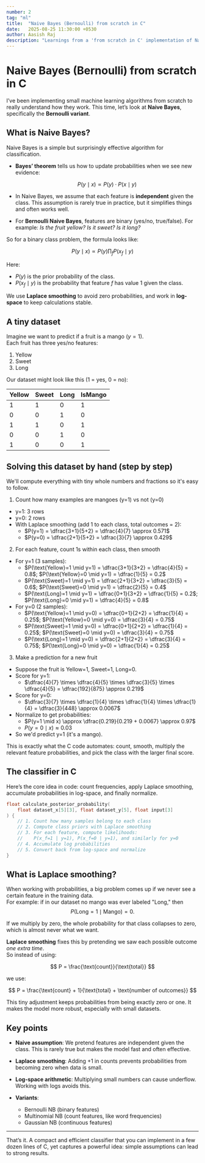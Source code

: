 ```yaml
---
number: 2
tag: "ml"
title:  "Naive Bayes (Bernoulli) from scratch in C"
date:   2025-08-25 11:30:00 +0530
author: Aasish Raj
description: "Learnings from a 'from scratch in C' implementation of Naive-Bayes Classifier"
---
```


# Naive Bayes (Bernoulli) from scratch in C

I’ve been implementing small machine learning algorithms from scratch to really understand how they work. This time, let’s look at **Naive Bayes**, specifically the **Bernoulli variant**.


## What is Naive Bayes?

Naive Bayes is a simple but surprisingly effective algorithm for classification.  

- **Bayes’ theorem** tells us how to update probabilities when we see new evidence:  

  $$
  P(y \mid x) \propto P(y) \cdot P(x \mid y)
  $$

- In Naive Bayes, we assume that each feature is **independent** given the class. This assumption is rarely true in practice, but it simplifies things and often works well.

- For **Bernoulli Naive Bayes**, features are binary (yes/no, true/false). For example: *Is the fruit yellow? Is it sweet? Is it long?*

So for a binary class problem, the formula looks like:

$$
P(y \mid x) \propto P(y) \prod_{f} P(x_f \mid y)
$$

Here:
- $P(y)$ is the prior probability of the class.  
- $P(x_f \mid y)$ is the probability that feature $f$ has value 1 given the class.  

We use **Laplace smoothing** to avoid zero probabilities, and work in **log-space** to keep calculations stable.



## A tiny dataset

Imagine we want to predict if a fruit is a mango ($y=1$).  
Each fruit has three yes/no features:

1. Yellow  
2. Sweet  
3. Long  

Our dataset might look like this (1 = yes, 0 = no):

| Yellow | Sweet | Long | IsMango |
|--------|-------|------|---------|
| 1      | 1     | 0    | 1       |
| 0      | 0     | 1    | 0       |
| 1      | 1     | 0    | 1       |
| 0      | 0     | 1    | 0       |
| 1      | 0     | 0    | 1       |


## Solving this dataset by hand (step by step)

We'll compute everything with tiny whole numbers and fractions so it's easy to follow.

1) Count how many examples are mangoes (y=1) vs not (y=0)
- y=1: 3 rows
- y=0: 2 rows
- With Laplace smoothing (add 1 to each class, total outcomes = 2):
  - $P(y=1) = \dfrac{3+1}{5+2} = \dfrac{4}{7} \approx 0.571$
  - $P(y=0) = \dfrac{2+1}{5+2} = \dfrac{3}{7} \approx 0.429$

2) For each feature, count 1s within each class, then smooth
- For y=1 (3 samples):
  - $P(\text{Yellow}=1 \mid y=1) = \dfrac{3+1}{3+2} = \dfrac{4}{5} = 0.8$; $P(\text{Yellow}=0 \mid y=1) = \dfrac{1}{5} = 0.2$
  - $P(\text{Sweet}=1 \mid y=1) = \dfrac{2+1}{3+2} = \dfrac{3}{5} = 0.6$; $P(\text{Sweet}=0 \mid y=1) = \dfrac{2}{5} = 0.4$
  - $P(\text{Long}=1 \mid y=1) = \dfrac{0+1}{3+2} = \dfrac{1}{5} = 0.2$; $P(\text{Long}=0 \mid y=1) = \dfrac{4}{5} = 0.8$
- For y=0 (2 samples):
  - $P(\text{Yellow}=1 \mid y=0) = \dfrac{0+1}{2+2} = \dfrac{1}{4} = 0.25$; $P(\text{Yellow}=0 \mid y=0) = \dfrac{3}{4} = 0.75$
  - $P(\text{Sweet}=1 \mid y=0) = \dfrac{0+1}{2+2} = \dfrac{1}{4} = 0.25$; $P(\text{Sweet}=0 \mid y=0) = \dfrac{3}{4} = 0.75$
  - $P(\text{Long}=1 \mid y=0) = \dfrac{2+1}{2+2} = \dfrac{3}{4} = 0.75$; $P(\text{Long}=0 \mid y=0) = \dfrac{1}{4} = 0.25$

3) Make a prediction for a new fruit
- Suppose the fruit is Yellow=1, Sweet=1, Long=0.
- Score for y=1:
  - $\dfrac{4}{7} \times \dfrac{4}{5} \times \dfrac{3}{5} \times \dfrac{4}{5} = \dfrac{192}{875} \approx 0.219$
- Score for y=0:
  - $\dfrac{3}{7} \times \dfrac{1}{4} \times \dfrac{1}{4} \times \dfrac{1}{4} = \dfrac{3}{448} \approx 0.0067$
- Normalize to get probabilities:
  - $P(y=1 \mid x) \approx \dfrac{0.219}{0.219 + 0.0067} \approx 0.97$
  - $P(y=0 \mid x) \approx 0.03$
- So we'd predict y=1 (it's a mango).

This is exactly what the C code automates: count, smooth, multiply the relevant feature probabilities, and pick the class with the larger final score.

## The classifier in C

Here’s the core idea in code: count frequencies, apply Laplace smoothing, accumulate probabilities in log-space, and finally normalize.

```c
float calculate_posterior_probability(
    float dataset_x[5][3], float dataset_y[5], float input[3]
) {
    // 1. Count how many samples belong to each class
    // 2. Compute class priors with Laplace smoothing
    // 3. For each feature, compute likelihoods:
    //    P(x_f=1 | y=1), P(x_f=0 | y=1), and similarly for y=0
    // 4. Accumulate log probabilities
    // 5. Convert back from log-space and normalize
}
```

## What is Laplace smoothing?

When working with probabilities, a big problem comes up if we never see a certain feature in the training data.  
For example: if in our dataset no mango was ever labeled "Long," then  
$$P(\text{Long}=1 \mid \text{Mango}) = 0.$$

If we multiply by zero, the whole probability for that class collapses to zero, which is almost never what we want.

**Laplace smoothing** fixes this by pretending we saw each possible outcome *one extra time*.  
So instead of using:

$$ P = \frac{\text{count}}{\text{total}} $$

we use:

$$ P = \frac{\text{count} + 1}{\text{total} + \text{number of outcomes}} $$

This tiny adjustment keeps probabilities from being exactly zero or one. It makes the model more robust, especially with small datasets.

## Key points

* **Naive assumption**: We pretend features are independent given the class. This is rarely true but makes the model fast and often effective.
* **Laplace smoothing**: Adding +1 in counts prevents probabilities from becoming zero when data is small.
* **Log-space arithmetic**: Multiplying small numbers can cause underflow. Working with logs avoids this.
* **Variants**:

  * Bernoulli NB (binary features)
  * Multinomial NB (count features, like word frequencies)
  * Gaussian NB (continuous features)

---

That’s it. A compact and efficient classifier that you can implement in a few dozen lines of C, yet captures a powerful idea: simple assumptions can lead to strong results.